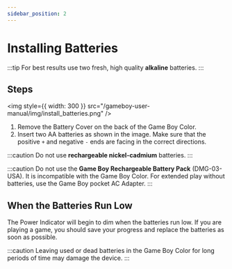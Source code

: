 ```yaml
---
sidebar_position: 2
---
```


# Installing Batteries

:::tip
For best results use two fresh, high quality **alkaline** batteries.
:::

## Steps

<img
  style={{ width: 300 }}
  src="/gameboy-user-manual/img/install_batteries.png"
/>

1. Remove the Battery Cover on the back of the Game Boy Color.
2. Insert two AA batteries as shown in the image. Make sure that the positive `+` and negative `-` ends are facing in the correct directions.

:::caution
Do not use **rechargeable nickel-cadmium** batteries.
:::

:::caution
Do not use the **Game Boy Rechargeable Battery Pack** (DMG-03-USA). It is incompatible with the Game Boy Color. For extended play without batteries, use the Game Boy pocket AC Adapter.
:::

## When the Batteries Run Low

The Power Indicator will begin to dim when the batteries run low. If you are playing a game, you should save your progress and replace the batteries as soon as possible.

:::caution
Leaving used or dead batteries in the Game Boy Color for long periods of time may damage the device.
:::
